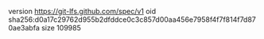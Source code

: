 version https://git-lfs.github.com/spec/v1
oid sha256:d0a17c29762d955b2dfddce0c3c857d00aa456e7958f4f7f814f7d870ae3abfa
size 109985
